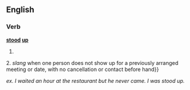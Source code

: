 ==English==

===Verb===
'''[[stood]] [[up]]'''

# {{1. past of|stand up}}


2. ''slang'' when one person does not show up for a previously arranged meeting or date, with no cancellation or contact before hand}}

''ex. I waited an hour at the restaurant but he never came. I was stood up.''